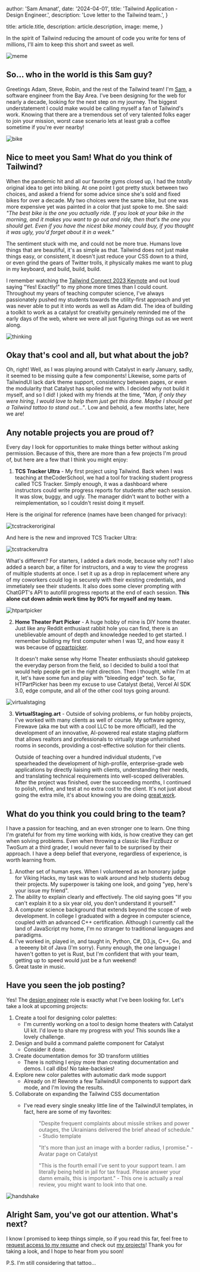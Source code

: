 
  author: 'Sam Amanat',
  date: '2024-04-01',
  title: 'Tailwind Application - Design Engineer.',
  description:
    'Love letter to the Tailwind team.',
}

  title: article.title,
  description: article.description,
  image: meme,
}


In the spirit of Tailwind reducing the amount of code you write for tens of millions, I'll aim to keep this short and sweet as well.

<Image src={meme} alt="meme" />

## So... who in the world is this Sam guy?

Greetings Adam, Steve, Robin, and the rest of the Tailwind team! I'm [Sam](https://www.saminamanat.com), a software engineer from the Bay Area. I've been designing for the web for nearly a decade, looking for the next step on my journey. The biggest understatement I could make would be calling myself a fan of Tailwind's work.
Knowing that there are a tremendous set of very talented folks eager to join your mission, worst case scenario lets at least grab a coffee sometime if you're ever nearby!

<Image src={bike} alt="bike" />


## Nice to meet you Sam! What do you think of Tailwind?

When the pandemic hit and all our favorite gyms closed up, I had the *totally* original idea to get into biking. At one point I got pretty stuck between two choices, and asked a friend for some advice since she's sold and fixed bikes for over a decade.
My two choices were the same bike, but one was more expensive yet was painted in a color that just spoke to me. She said: *"The best bike is the one you actually ride. If you look at your bike in the morning, and it makes you want to go out and ride, then that's the one you should get. Even if you have the nicest bike money could buy, if you thought it was ugly, you'd forget about it in a week."*

The sentiment stuck with me, and could not be more true. Humans love things that are beautiful, it's as simple as that. Tailwind does not just make things easy, or consistent, it doesn't just reduce your CSS down to a third, or even grind the gears of Twitter trolls, it physically makes me want to plug in my keyboard, and build, build, build.

I remember watching the [Tailwind Connect 2023 Keynote](https://youtu.be/CLkxRnRQtDE) and out loud saying "Yes! Exactly!" to my phone more times than I could count. Throughout my years of teaching computer science,
I've always passionately pushed my students towards the utility-first approach and yet was never able to put it into words as well as Adam did. The idea of building a toolkit to work as a catalyst for creativity genuinely 
reminded me of the early days of the web, where we were all just figuring things out as we went along.

<Image src={thinking} alt="thinking" />

## Okay that's cool and all, but what about the job?

Oh, right! Well, as I was playing around with Catalyst in early January, sadly, it seemed to be missing quite a few components! Likewise, some parts of TailwindUI lack dark theme support, consistency between pages, or even the modularity that Catalyst has spoiled me with. I decided why not build it myself, and so I did! I joked with my friends at the time, *"Man, if only they were hiring, I would love to help them just get this done. Maybe I should get a Tailwind tattoo to stand out..."*. Low and behold, a few months later, here we are!

## Any notable projects you are proud of?

Every day I look for opportunities to make things better without asking permission. Because of this, there are more than a few projects I'm proud of, but here are a few that I think you might enjoy:

1. **TCS Tracker Ultra** - My first project using Tailwind. Back when I was teaching at theCoderSchool, we had a tool for tracking student progress called TCS Tracker. Simply enough, it was a dashboard where instructors could write progress reports for students after each session. It was slow, buggy, and ugly. The manager didn't want to bother with a reimplementation, so I couldn't resist doing it myself.

Here is the original for reference (names have been changed for privacy):

<Image src={tcstrackeroriginal} alt="tcstrackeroriginal" />

And here is the new and improved TCS Tracker Ultra:

<Image src={tcstrackerultra} alt="tcstrackerultra" />

What's different? For starters, I added a dark mode, because why not? I also added a search bar, a filter for instructors, and a way to view the progress of multiple students at once. I set it up as a drop in replacement where any of my coworkers could log in securely with their existing credentials, and immetiately see their students. It also does some clever prompting with ChatGPT's API to autofill progress reports at the end of each session. **This alone cut down admin work time by 90% for myself and my team.**

<Image src={htpartpicker} alt="htpartpicker" />

2. **Home Theater Part Picker** - A huge hobby of mine is DIY home theater. Just like any Reddit enthusiast rabbit hole you can find, there is an uneblievable amount of depth and knowledge needed to get started. I remember building my first computer when I was 12, and how easy it was because of [pcpartpicker](https://pcpartpicker.com/).

    It doesn't make sense why Home Theater enthusiasts should gatekeep the everyday person from the field, so I decided to build a tool that would help people get in the right direction. Then I thought, while I'm at it, let's have some fun and play with "bleeding edge" tech. So far, HTPartPicker has been my excuse to use Catalyst (beta), Vercel AI SDK 3.0, edge compute, and all of the other cool toys going around.

<Image src={virtualstaging} alt="virtualstaging" />

3. **VirtualStaging.art** - Outside of solving problems, or fun hobby projects, I've worked with many clients as well of course. My software agency, Firewave (aka me but with a cool LLC to be more official!), led the development of an innovative, AI-powered real estate staging platform that allows realtors and
professionals to virtually stage unfurnished rooms in seconds, providing a cost-effective solution for their clients.

    Outside of teaching over a hundred individual students, I've spearheaded the development of high-profile, enterprise-grade web applications by directly liaising with clients,
understanding their needs, and translating technical requirements into well-scoped deliverables. After the project was finished, over the succeeding months, I continued to polish, refine, and test at no extra cost to the client. It's not just about going the extra mile, it's about knowing you are doing [great work](https://paulgraham.com/greatwork.html).


## What do you think you could bring to the team?

I have a passion for teaching, and an even stronger one to learn. One thing I'm grateful for from my time working with kids, is how creative they can get when solving problems. Even when throwing a classic like FizzBuzz or TwoSum at a third grader, I would never fail to be surprised by their approach. I have a deep belief that everyone, regardless of experience, is worth learning from.

1. Another set of human eyes. When I volunteered as an honorary judge for Viking Hacks, my task was to walk around and help students debug their projects. My superpower is taking one look, and going "yep, here's your issue my friend".
2. The ability to explain clearly and effectively. The old saying goes "If you can't explain it to a six year old, you don't understand it yourself."
3. A computer science background that extends beyond the scope of web development. In college I graduated with a degree in computer science, coupled with an advanced C++ certification. Although I currently call the land of JavaScript my home, I'm no stranger to traditional languages and paradigms.
4. I've worked in, played in, and taught in, Python, C#, D3.js, C++, Go, and a teeeeny bit of Java (I'm sorry). Funny enough, the one language I haven't gotten to yet is Rust, but I'm confident that with your team, getting up to speed would just be a fun weekend!
5. Great taste in music.

## Have you seen the job posting?

Yes! The [design engineer](https://tailwindcss.com/careers/design-engineer) role is exactly what I've been looking for. Let's take a look at upcoming projects:

1. Create a tool for designing color palettes:
    - I'm currently working on a tool to design home theaters with Catalyst UI kit. I'd love to share my progress with you! This sounds like a lovely challenge.
2. Design and build a command palette component for Catalyst
    - Consider it done.
3. Create documentation demos for 3D transform utilities
    - There is nothing I enjoy more than creating documentation and demos. I call dibs! No take-backsies!
4. Explore new color palettes with automatic dark mode support
    - Already on it! Rewrote a few TailwindUI components to support dark mode, and I'm loving the results.
5. Collaborate on expanding the Tailwind CSS documentation
    - I've read every single sneaky little line of the TailwindUI templates, in fact, here are some of my favorites:
      <blockquote>
      "Despite frequent complaints about missile strikes and power outages, the Ukrainians delivered the brief ahead of schedule." - Studio template

      "It's more than just an image with a border radius, I promise." - Avatar page on Catalyst

      "This is the fourth email I’ve sent to your support team. I am literally being held in jail for tax fraud. Please answer your damn emails, this is important." - This one is actually a real review, you might want to look into that one.
      </blockquote>


<Image src={handshake} alt="handshake" />

## Alright Sam, you've got our attention. What's next?

I know I promised to keep things simple, so if you read this far, feel free to [request access to my resume](https://drive.google.com/file/d/1zOdYBn-na3qvpF1o7gS9gmBLWk8epZ20/view?usp=sharing) and check out [my projects](https://www.saminamanat.com/projects)! Thank you for taking a look, and I hope to hear from you soon!

P.S. I'm still considering that tattoo...